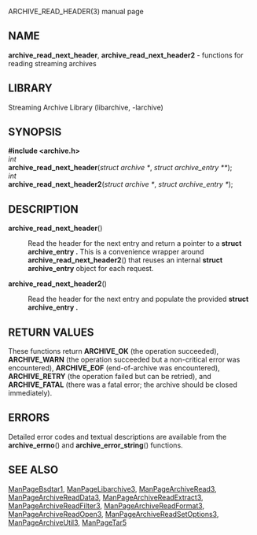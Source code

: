 ARCHIVE_READ_HEADER(3) manual page 
== NAME == 
'''archive_read_next_header''', 
'''archive_read_next_header2''' 
- functions for reading streaming archives 
== LIBRARY == 
Streaming Archive Library (libarchive, -larchive) 
== SYNOPSIS == 
'''<nowiki>#include <archive.h></nowiki>''' 
<br> 
''int'' 
<br> 
'''archive_read_next_header'''(''struct archive *'', ''struct archive_entry **''); 
<br> 
''int'' 
<br> 
'''archive_read_next_header2'''(''struct archive *'', ''struct archive_entry *''); 
== DESCRIPTION == 
<dl> 
<dt>'''archive_read_next_header'''()</dt><dd> 
Read the header for the next entry and return a pointer to 
a 
'''struct archive_entry .''' 
This is a convenience wrapper around 
'''archive_read_next_header2'''() 
that reuses an internal 
'''struct archive_entry''' 
object for each request. 
</dd><dt>'''archive_read_next_header2'''()</dt><dd> 
Read the header for the next entry and populate the provided 
'''struct archive_entry .''' 
</dd></dl> 
== RETURN VALUES == 
These functions return 
'''ARCHIVE_OK''' 
(the operation succeeded), 
'''ARCHIVE_WARN''' 
(the operation succeeded but a non-critical error was encountered), 
'''ARCHIVE_EOF''' 
(end-of-archive was encountered), 
'''ARCHIVE_RETRY''' 
(the operation failed but can be retried), 
and 
'''ARCHIVE_FATAL''' 
(there was a fatal error; the archive should be closed immediately). 
== ERRORS == 
Detailed error codes and textual descriptions are available from the 
'''archive_errno'''() 
and 
'''archive_error_string'''() 
functions. 
== SEE ALSO == 
[[ManPageBsdtar1]], 
[[ManPageLibarchive3]], 
[[ManPageArchiveRead3]], 
[[ManPageArchiveReadData3]], 
[[ManPageArchiveReadExtract3]], 
[[ManPageArchiveReadFilter3]], 
[[ManPageArchiveReadFormat3]], 
[[ManPageArchiveReadOpen3]], 
[[ManPageArchiveReadSetOptions3]], 
[[ManPageArchiveUtil3]], 
[[ManPageTar5]] 
